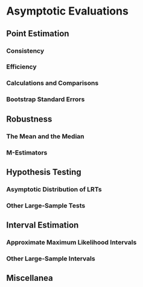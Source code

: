 # Asymptotic Evaluations

## Point Estimation

### Consistency

### Efficiency

### Calculations and Comparisons

### Bootstrap Standard Errors

## Robustness

### The Mean and the Median

### M-Estimators

## Hypothesis Testing

### Asymptotic Distribution of LRTs

### Other Large-Sample Tests

## Interval Estimation

### Approximate Maximum Likelihood Intervals

### Other Large-Sample Intervals

## Miscellanea